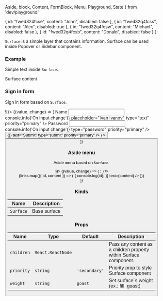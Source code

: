   Aside,
  block,
  Content,
  FormBlock,
  Menu,
  Playground,
  State
} from 'dev/playground'

  {
    id: "fwed324fcse",
    content: "John",
    disabled: false
  },
  {
    id: "fwed32q4fcss",
    content: "Alex",
    disabled: true
  },
  {
    id: "fwed32q4fcsw",
    content: "Michael",
    disabled: false
  },
  {
    id: "fwed32q4fcsb",
    content: "Donald",
    disabled: false
  }
];

`Surface` is a simple layer that contains information. Surface can be used inside Popover or Sidebar component.

### Example

Simple text inside `Surface`.

<Playground>
  <Surface priority="primary" weight="fill">
    <Content>
      <Text type="XS">Surface content</Text>
    </Content>
  </Surface>
</Playground>

### Sign in form

Sign in form based on `Surface`.

<Playground>
  <State initial={false} change={(i) => !i}>
    {(value, change) => (
      <block.L style={{ width: '300px', padding: '350px 0' }}>
        <Popover
          isOpen={false}
          content={
            <Surface priority="primary">
              <FormBlock>
                <Label priority="primary">Name</Label>
                <Input
                  name="name"
                  onChange={() => console.info('On input change')}
                  placeholder="Ivan Ivanov"
                  type="text"
                  priority="primary"
                />
                <Label priority="primary">Password</Label>
                <Input
                  name="password"
                  onChange={() => console.info('On input change')}
                  type="password"
                  priority="primary"
                />
                <Button
                  style={{ marginTop: '20px' }}
                  onClick={() => {}}
                  text="Submit"
                  type="submit"
                  priority="primary"
                />
              </FormBlock>
            </Surface>
          }
        >
          <Button onClick={change} text="Sign in" priority="primary" />
        </Popover>
      </block.L>
    )}
  </State>
</Playground>

### Aside menu

Aside menu based on `Surface`.

<Playground>
  <State initial={false} change={(i) => !i}>
    {(value, change) => (
      <block style={{ position: 'relative', width: '400px', padding: '0 0 350px 0' }}>
        <ButtonIcon
          onClick={change}
          priority="default"
          weight="transparent"
          style={{
            position: 'absolute',
            left: value ? '250px' : '60px',
            zIndex: 2,
            transition: '1s',
          }}
          icon={value ? <IconClose /> : <Threebars />}
        />
        <Aside style={{ width: value ? '250px' : '40px', paddingLeft: value ? '10px' : '60px' }}>
          <Surface priority="primary" weight="goast">
            <ListContainer
              style={{ paddingLeft: '30px', paddingTop: '70px' }}
              priority="primary"
              as="ul"
            >
              {links.map(({ id, content }) => (
                <ListItem
                  key={id}
                  as="a"
                  href={`#${id}`}
                  onClick={() => {
                    console.log(id);
                  }}
                  text={content}
                />
              ))}
            </ListContainer>
          </Surface>
        </Aside>
      </block>
    )}
  </State>
</Playground>

### Kinds

| Name      | Description  |
| --------- | ------------ |
| `Surface` | Base surface |

### Props

| Name       | Type              | Default       | Description                                                       |
| ---------- | ----------------- | ------------- | ----------------------------------------------------------------- |
| `children` | `React.ReactNode` |               | Pass any content as a children property within Surface component. |
| `priority` | `string`          | `'secondary'` | Priority prop to style Surface component                          |
| `weight`   | `string`          | `goast`       | Set surface`s weight (ex.: fill, goast)                           |
